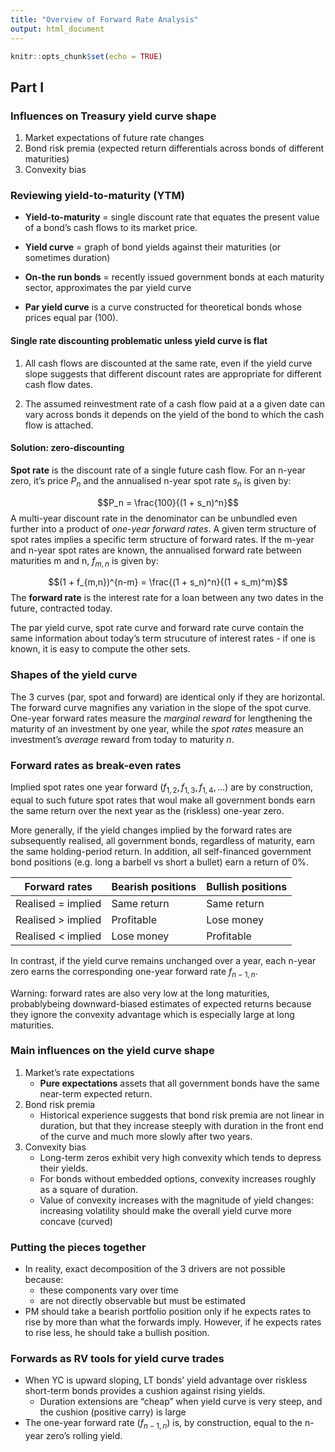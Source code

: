 ```yaml
---
title: "Overview of Forward Rate Analysis"
output: html_document
---
```


```r
knitr::opts_chunk$set(echo = TRUE)
```

## Part I

### Influences on Treasury yield curve shape

1. Market expectations of future rate changes
2. Bond risk premia (expected return differentials across bonds of different maturities)
3. Convexity bias

### Reviewing yield-to-maturity (YTM) 

* **Yield-to-maturity** = single discount rate that equates the present value of a bond's cash flows to its market price.

* **Yield curve** = graph of bond yields against their maturities (or sometimes duration)

* **On-the run bonds** = recently issued government bonds at each maturity sector, approximates the par yield curve

* **Par yield curve** is a curve constructed for theoretical bonds whose prices equal par (100).

#### Single rate discounting problematic unless yield curve is flat

1. All cash flows are discounted at the same rate, even if the yield curve slope suggests that different discount rates are appropriate for different cash flow dates.

2. The assumed reinvestment rate of a cash flow paid at a a given date can vary across bonds it depends on the yield of the bond to which the cash flow is attached.

#### Solution: zero-discounting

**Spot rate** is the discount rate of a single future cash flow. For an n-year zero, it's price $P_n$ and the annualised n-year spot rate $s_n$ is given by:

$$P_n = \frac{100}{(1 + s_n)^n}$$
A multi-year discount rate in the denominator can be unbundled even further into a product of *one-year forward rates*. A given term structure of spot rates implies a specific term structure of forward rates. If the m-year and n-year spot rates are known, the annualised forward rate between maturities m and n, $f_{m,n}$ is given by:

$$(1 + f_{m,n})^{n-m} = \frac{(1 + s_n)^n}{(1 + s_m)^m}$$
The **forward rate** is the interest rate for a loan between any two dates in the future, contracted today. 

The par yield curve, spot rate curve and forward rate curve contain the same information about today's term strucuture of interest rates - if one is known, it is easy to compute the other sets.

### Shapes of the yield curve

The 3 curves (par, spot and forward) are identical only if they are horizontal. The forward curve magnifies any variation in the slope of the spot curve. One-year forward rates measure the *marginal reward* for lengthening the maturity of an investment by one year, while the *spot rates* measure an investment's *average* reward from today to maturity $n$.

### Forward rates as break-even rates 

Implied spot rates one year forward $(f_{1,2}, f_{1,3}, f_{1,4}, \dots )$ are by construction, equal to such future spot rates that woul make all government bonds earn the same return over the next year as the (riskless) one-year zero. 

More generally, if the yield changes implied by the forward rates are subsequently realised, all government bonds, regardless of maturity, earn the same holding-period return. In addition, all self-financed government bond positions (e.g. long a barbell vs short a bullet) earn a return of 0%.

|Forward rates|Bearish positions|Bullish positions|
|--|--|--|
|Realised = implied | Same return | Same return |
|Realised > implied | Profitable | Lose money |
|Realised < implied | Lose money | Profitable |

In contrast, if the yield curve remains unchanged over a year, each n-year zero earns the corresponding one-year forward rate $f_{n-1, n}$. 

Warning: forward rates are also very low at the long maturities, probablybeing downward-biased estimates of expected returns because they ignore the convexity advantage which is especially large at long maturities.

### Main influences on the yield curve shape

1. Market's rate expectations
    * **Pure expectations** assets that all government bonds have the same near-term expected return.
  
2. Bond risk premia
    * Historical experience suggests that bond risk premia are not linear in duration, but that they increase steeply with duration in the front end of the curve and much more slowly after two years. 
    
3. Convexity bias
    * Long-term zeros exhibit very high convexity which tends to depress their yields.
    * For bonds without embedded options, convexity increases roughly as a square of duration.
    * Value of convexity increases with the magnitude of yield changes: increasing volatility should make the overall yield curve more concave (curved)
    
### Putting the pieces together

* In reality, exact decomposition of the 3 drivers are not possible because:
    * these components vary over time
    * are not directly observable but must be estimated
    
* PM should take a bearish portfolio position only if he expects rates to rise by more than what the forwards imply. However, if he expects rates to rise less, he should take a bullish position.

### Forwards as RV tools for yield curve trades

* When YC is upward sloping, LT bonds' yield advantage over riskless short-term bonds provides a cushion against rising yields.
    * Duration extensions are "cheap" when yield curve is very steep, and the cushion (positive carry) is large
    
* The one-year forward rate $(f_{n-1, n})$ is, by construction, equal to the n-year zero's rolling yield. 
